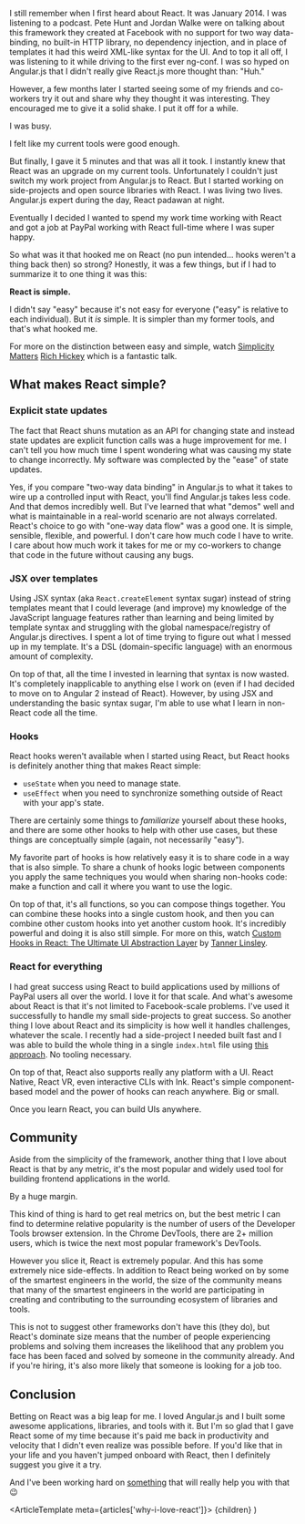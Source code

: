 I still remember when I first heard about React. It was January 2014. I was
listening to a podcast. Pete Hunt and Jordan Walke were on talking about this
framework they created at Facebook with no support for two way
data-binding, no built-in HTTP library, no dependency injection, and in place of
templates it had this weird XML-like syntax for the UI. And to top it all off, I
was listening to it while driving to the first ever ng-conf. I was so hyped on
Angular.js that I didn't really give React.js more thought than: "Huh."

However, a few months later I started seeing some of my friends and co-workers
try it out and share why they thought it was interesting. They encouraged me to
give it a solid shake. I put it off for a while.

I was busy.

I felt like my current tools were good enough.

But finally, I gave it 5 minutes and that was all it took. I instantly knew that
React was an upgrade on my current tools. Unfortunately I couldn't just switch
my work project from Angular.js to React. But I started working on side-projects
and open source libraries with React. I was living two lives. Angular.js expert
during the day, React padawan at night.

Eventually I decided I wanted to spend my work time working with React and got a
job at PayPal working with React full-time where I was super happy.

So what was it that hooked me on React (no pun intended... hooks weren't a thing
back then) so strong? Honestly, it was a few things, but if I had to summarize
it to one thing it was this:

**React is simple.**

I didn't say "easy" because it's not easy for everyone ("easy" is relative to
each individual). But it _is_ simple. It is simpler than my former tools, and
that's what hooked me.

For more on the distinction between easy and simple, watch
[Simplicity Matters](https://www.youtube.com/watch?v=rI8tNMsozo0)
[Rich Hickey](https://twitter.com/richhickey) which is a fantastic talk.

## What makes React simple?

### Explicit state updates

The fact that React shuns mutation as an API for changing state and instead
state updates are explicit function calls was a huge improvement for me. I can't
tell you how much time I spent wondering what was causing my state to change
incorrectly. My software was complected by the "ease" of state updates.

Yes, if you compare "two-way data binding" in Angular.js to what it takes to
wire up a controlled input with React, you'll find Angular.js takes less code.
And that demos incredibly well. But I've learned that what "demos" well and what
is maintainable in a real-world scenario are not always correlated. React's
choice to go with "one-way data flow" was a good one. It is simple, sensible,
flexible, and powerful. I don't care how much code I have to write. I care about
how much work it takes for me or my co-workers to change that code in the future
without causing any bugs.

### JSX over templates

Using JSX syntax (aka `React.createElement` syntax sugar) instead of string
templates meant that I could leverage (and improve) my knowledge of the
JavaScript language features rather than learning and being limited by template
syntax and struggling with the global namespace/registry of Angular.js
directives. I spent a lot of time trying to figure out what I messed up in my
template. It's a DSL (domain-specific language) with an enormous amount of
complexity.

On top of that, all the time I invested in learning that syntax is now wasted.
It's completely inapplicable to anything else I work on (even if I had decided
to move on to Angular 2 instead of React). However, by using JSX and
understanding the basic syntax sugar, I'm able to use what I learn in non-React
code all the time.

### Hooks

React hooks weren't available when I started using React, but React hooks is
definitely another thing that makes React simple:

- `useState` when you need to manage state.
- `useEffect` when you need to synchronize something outside of React with your
  app's state.

There are certainly some things to _familiarize_ yourself about these hooks, and
there are some other hooks to help with other use cases, but these things are
conceptually simple (again, not necessarily "easy").

My favorite part of hooks is how relatively easy it is to share code in a way
that is also simple. To share a chunk of hooks logic between components you
apply the same techniques you would when sharing non-hooks code: make a function
and call it where you want to use the logic.

On top of that, it's all functions, so you can compose things together. You can
combine these hooks into a single custom hook, and then you can combine other
custom hooks into yet another custom hook. It's incredibly powerful and doing it
is also still simple. For more on this, watch
[Custom Hooks in React: The Ultimate UI Abstraction Layer](https://www.youtube.com/watch?v=J-g9ZJha8FE)
by [Tanner Linsley](https://twitter.com/tannerlinsley).

### React for everything

I had great success using React to build applications used by millions of PayPal
users all over the world. I love it for that scale. And what's awesome about
React is that it's not limited to Facebook-scale problems. I've used it
successfully to handle my small side-projects to great success. So another thing
I love about React and its simplicity is how well it handles challenges,
whatever the scale. I recently had a side-project I needed built fast and I was
able to build the whole thing in a single `index.html` file using
[this approach](https://kentcdodds.com/blog/super-simple-start-to-react). No
tooling necessary.

On top of that, React also supports really any platform with a UI. React Native,
React VR, even interactive CLIs with Ink. React's simple component-based model
and the power of hooks can reach anywhere. Big or small.

Once you learn React, you can build UIs anywhere.

## Community

Aside from the simplicity of the framework, another thing that I love about
React is that by any metric, it's the most popular and widely used tool for
building frontend applications in the world.

By a huge margin.

This kind of thing is hard to get real metrics on, but the best metric I can
find to determine relative popularity is the number of users of the Developer
Tools browser extension. In the Chrome DevTools, there are 2+ million users,
which is twice the next most popular framework's DevTools.

However you slice it, React is extremely popular. And this has some extremely
nice side-effects. In addition to React being worked on by some of the smartest
engineers in the world, the size of the community means that many of the
smartest engineers in the world are participating in creating and contributing
to the surrounding ecosystem of libraries and tools.

This is not to suggest other frameworks don't have this (they do), but React's
dominate size means that the number of people experiencing problems and solving
them increases the likelihood that any problem you face has been faced and
solved by someone in the community already. And if you're hiring, it's also more
likely that someone is looking for a job too.

## Conclusion

Betting on React was a big leap for me. I loved Angular.js and I built some
awesome applications, libraries, and tools with it. But I'm so glad that I gave
React some of my time because it's paid me back in productivity and velocity that I
didn't even realize was possible before. If you'd like that in your life and you
haven't jumped onboard with React, then I definitely suggest you give it a try.

And I've been working hard on [something](https://EpicReact.Dev) that will
really help you with that 😉


  <ArticleTemplate meta={articles['why-i-love-react']}>
    {children}
  </ArticleTemplate>
)
